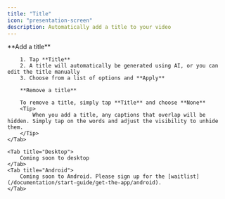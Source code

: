 ```yaml
---
title: "Title"
icon: "presentation-screen"
description: Automatically add a title to your video
---
```


<Tabs>
    <Tab title="iOS">
        **Add a title**

        1. Tap **Title**
        2. A title will automatically be generated using AI, or you can edit the title manually
        3. Choose from a list of options and **Apply**

        **Remove a title**

        To remove a title, simply tap **Title** and choose **None**
        <Tip>
            When you add a title, any captions that overlap will be hidden. Simply tap on the words and adjust the visibility to unhide them.
        </Tip>
    </Tab>

    <Tab title="Desktop">
        Coming soon to desktop
    </Tab>
    <Tab title="Android">
        Coming soon to Android. Please sign up for the [waitlist](/documentation/start-guide/get-the-app/android).
    </Tab>
</Tabs>
